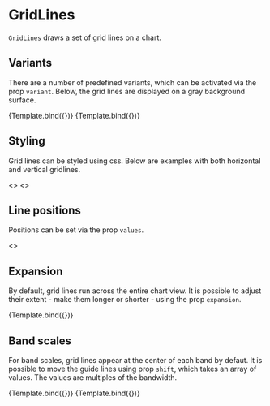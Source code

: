 
# GridLines

<Meta title="Core/Components/GridLines" />

`GridLines` draws a set of grid lines on a chart.

<ArgsTable of={GridLines} />

## Variants

There are a number of predefined variants, which can be activated via the prop `variant`. Below, the grid lines are displayed on a gray background surface.

<Canvas>
    <Story
        name="grid x"
        args={{
            variant: 'x',
        }}
        component={GridLines}
        decorators={[ChartViewDecorator]}
    >
        {Template.bind({})}
    </Story>
    <Story
        name="grid y"
        args={{
            variant: 'y',
        }}
        component={GridLines}
        decorators={[ChartViewDecorator]}
    >
        {Template.bind({})}
    </Story>
</Canvas>

## Styling

Grid lines can be styled using css. Below are examples with both horizontal and vertical gridlines.

<Canvas>
    <Story
        name="dashed grid lines"
        args={{}}
        component={GridLines}
        decorators={[ChartViewDecorator]}
    >
        <>
            <GridLines
                variant="y"
                values={4}
                style={{ strokeDasharray: '4 4', stroke: '#555555' }}
            />
            <GridLines
                variant="x"
                values={5}
                style={{ strokeDasharray: '4 4', stroke: '#555555' }}
            />
        </>
    </Story>
    <Story name="negative lines" args={{}} component={GridLines} decorators={[ChartViewDecorator]}>
        <>
            <GridLines variant="y" values={5} style={{ strokeWidth: 2, stroke: '#ffffff' }} />
            <GridLines variant="x" values={8} style={{ strokeWidth: 2, stroke: '#ffffff' }} />
        </>
    </Story>
</Canvas>

## Line positions

Positions can be set via the prop `values`.

<Canvas>
    <Story
        name="custom positions"
        args={{}}
        component={GridLines}
        decorators={[ChartViewDecorator]}
    >
        <>
            <GridLines
                variant={'y'}
                values={[0, 10, 20, 50, 80, 90, 100]}
                style={{ stroke: '#777777' }}
            />
            <GridLines variant={'x'} values={[0, 65, 85, 95, 100]} style={{ stroke: '#777777' }} />
        </>
    </Story>
</Canvas>

## Expansion

By default, grid lines run across the entire chart view. It is possible to adjust their extent - make them longer or shorter - using the prop `expansion`.

<Canvas>
    <Story
        name="line extent"
        args={{
            expansion: [10, 25],
            style: { stroke: '#555555' },
        }}
        component={GridLines}
        decorators={[ChartViewDecorator]}
    >
        {Template.bind({})}
    </Story>
</Canvas>

## Band scales

For band scales, grid lines appear at the center of each band by defaut. It is possible to move the guide lines using prop `shift`, which takes an array of values. The values are multiples of the bandwidth.

<Canvas>
    <Story
        name="band"
        args={{
            variant: 'y',
            style: { stroke: '#aaaaaa' },
        }}
        component={GridLines}
        decorators={[ChartBandViewDecorator]}
    >
        {Template.bind({})}
    </Story>
    <Story
        name="between bands"
        args={{
            variant: 'y',
            shift: [-0.5, 0.5],
            style: { stroke: '#aaaaaa' },
        }}
        component={GridLines}
        decorators={[ChartBandViewDecorator]}
    >
        {Template.bind({})}
    </Story>
</Canvas>
